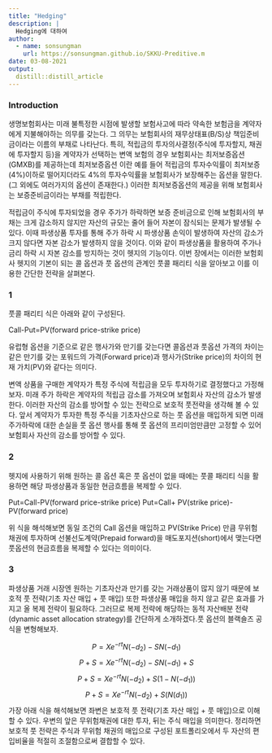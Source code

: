 ```yaml
---
title: "Hedging"
description: |
  Hedging에 대하여 
author:
  - name: sonsungman
    url: https://sonsungman.github.io/SKKU-Preditive.m
date: 03-08-2021
output:
  distill::distill_article
---
```


### Introduction



생명보험회사는 미래 불특정한 시점에 발생할 보험사고에 따라 약속한 보험금을 계약자에게 지불해야하는 의무를 갖는다. 그 의무는 보험회사의 재무상태표(B/S)상 책임준비금이라는 이름의 부채로 나타난다. 특히, 적립금의 투자의사결정(주식에 투자할지, 채권에 투자할지 등)을 계약자가 선택하는 변액 보험의 경우 보험회사는 최저보증옵션(GMXB)를 제공하는데 최저보증옵션 이란 예를 들어 적립금의 투자수익률이 최저보증(4%)이하로 떨어지더라도 4%의 투자수익률을 보험회사가 보장해주는 옵션을 말한다. (그 외에도 여러가지의 옵션이 존재한다.) 이러한 최저보증옵션의 제공을 위해 보험회사는 보증준비금이라는 부채를 적립한다. 

적립금이 주식에 투자되었을 경우 주가가 하락하면 보증 준비금으로 인해 보험회사의 부채는 크게 감소하지 않지만 자산의 규모는 줄어 들어 자본이 잠식되는 문제가 발생될 수 있다. 이때 파생상품 투자를 통해 주가 하락 시 파생상품 손익이 발생하여 자산의 감소가 크지 않다면 자본 감소가 발생하지 않을 것이다. 이와 같이 파생상품을 활용하여 주가나 금리 하락 시 자본 감소를 방지하는 것이 헷지의 기능이다. 이번 장에서는 이러한 보험회사 헷지의 기본이 되는 콜 옵션과 풋 옵션의 관계인 풋콜 패리티 식을 알아보고 이를 이용한 간단한 전략을 살펴본다.


### 1


풋콜 패리티 식은 아래와 같이 구성된다.

Call-Put=PV(forward price-strike price)
 
유럽형 옵션을 기준으로 같은 행사가와 만기를 갖는다면 콜옵션과 풋옵션 가격의 차이는 같은 만기를 갖는 포워드의 가격(Forward price)과 행사가(Strike price)의 차이의 현재 가치(PV)와 같다는 의미다.

변액 상품을 구매한 계약자가 특정 주식에 적립금을 모두 투자하기로 결정했다고 가정해보자. 미래 주가 하락은 계약자의 적립금 감소를 가져오며 보험회사 자산의 감소가 발생한다. 이러한 자산의 감소를 방어할 수 있는 전략으로 보호적 풋전략을 생각해 볼 수 있다. 앞서 계약자가 투자한 특정 주식을 기초자산으로 하는 풋 옵션을 매입하게 되면 미래 주가하락에 대한 손실을 풋 옵션 행사를 통해 풋 옵션의 프리미엄만큼만 고정할 수 있어 보험회사 자산의 감소를 방어할 수 있다.


### 2
 

헷지에 사용하기 위해 원하는 콜 옵션 혹은 풋 옵션이 없을 때에는 풋콜 패리티 식을 활용하면 해당 파생상품과 동일한 현금흐름을 복제할 수 있다.  


Put=Call-PV(forward price-strike price)
Put=Call+ PV(strike price)-PV(forward price)


위 식을 해석해보면 동일 조건의 Call 옵션을 매입하고 PV(Strike Price) 만큼 무위험 채권에 투자하며 선불선도계약(Prepaid forward)을 매도포지션(short)에서 맺는다면 풋옵션의 현금흐름을 복제할 수 있다는 의미이다.


### 3


파생상품 거래 시장엔 원하는 기초자산과 만기를 갖는 거래상품이 많지 않기 때문에 보호적 풋 전략(기초 자산 매입 + 풋 매입) 또한 파생상품 매입을 하지 않고 같은 효과를 가지고 올 복제 전략이 필요하다. 그러므로 복제 전략에 해당하는 동적 자산배분 전략(dynamic asset allocation strategy)를 간단하게 소개하겠다.풋 옵션의 블랙숄즈 공식을 변형해보자.

$$
P=Xe^{-rt} N(-d_2 )-SN(-d_1)
$$
$$
P+S=Xe^{-rt} N(-d_2 )-SN(-d_1 )+S
$$
$$
P+S=Xe^{-rt} N(-d_2 )+S(1-N(-d_1 ))
$$
$$
P+S=Xe^{-rt} N(-d_2 )+S(N(d_1 ))
$$
가장 아래 식을 해석해보면 좌변은 보호적 풋 전략(기초 자산 매입 + 풋 매입)으로 이해할 수 있다. 우변의 앞은 무위험채권에 대한 투자, 뒤는 주식 매입을 의미한다. 정리하면 보호적 풋 전략은 주식과 무위험 채권의 매입으로 구성된 포트폴리오에서 두 자산의 편입비율을 적절히 조절함으로써 결합할 수 있다.
